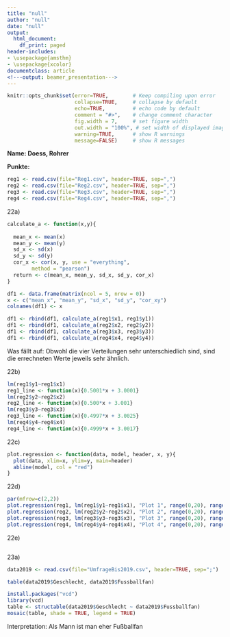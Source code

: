```yaml
---
title: "null"
author: "null"
date: "null"
output:
  html_document:
    df_print: paged
header-includes:
- \usepackage{amsthm}
- \usepackage{xcolor}
documentclass: article
<!---output: beamer_presentation--->
---
```






<!--- Below are global settings for knitr. You can override any of them by adding the changes to individual chunks --->

```r
knitr::opts_chunk$set(error=TRUE,        # Keep compiling upon error
                      collapse=TRUE,     # collapse by default
                      echo=TRUE,         # echo code by default
                      comment = "#>",    # change comment character
                      fig.width = 7,     # set figure width
                      out.width = "100%", # set width of displayed images
                      warning=TRUE,      # show R warnings
                      message=FALSE)     # show R messages
```


<!--- Solution Region --->
<style>
#solution {
  background-color: #8FBC8F;
  border-style: solid;
  border-color: blue;
  margin-left: 20px;
  margin-bottom: 15px;
  padding: 5px;
}
</style>



<!---**Wintersemester 2016 |Studiengang Data Science | Hochschule Darmstadt **--->




\theoremstyle{definition}
\newtheorem{auf}{Aufgabe}

\newcommand{\R}{{\sffamily R} }

\begin{centering}
%\vspace{-2 cm}
\Huge
{\bf ?bung 10}\\
\Large
Explorative Datenanalyse und Visualisierung\\
\normalsize
Wintersemester 2019\\
S. D?hler, B. Nedic (FBMN, h\_da)\\
\end{centering}


\hrulefill

**Name: Doess, Rohrer**

**Punkte:**

\hrulefill


\setcounter{auf}{21} 
\begin{auf}
Auf der Moodle-Seite zur Vorlesung finden Sie 4 verschiedene zweidimensionale Datens?tze.
\begin{itemize}
    \item[a)] Ermitteln Sie in jedem Fall $\overline{x},\overline{y},s_x,s_y$ und $r_{xy}$. Was f?llt Ihnen auf?
    \item[b)] Ermitteln Sie in allen 4 F?llen das Regressionsmodel und die Regressionsgerade. Benutzen Sie hierf?r den {\ttfamily lm}-Befehl.
    \item[c)] Schreiben Sie eine Funktion {\ttfamily plot.regression}. Als Argumente sollen dieser Funktion ?bergeben werden:
    \begin{itemize}
          \item {\ttfamily daten}: Ein Datensatz
          \item {\ttfamily model}: Das zugeh?rige {\ttfamily lm}-Objekt
          \item {\ttfamily header}: Eine ?berschrift
          \item {\ttfamily x.lim,y.lim}: Wertebereich der $x$- und $y$-Achse
    \end{itemize}
    Als Output soll die Funktion einen Scatterplot der Daten (auf den ?bergebenen Wertebereichenen) mit zugeh?riger Regressionsgerade sowie eines Titels liefern.
    \item[d)] Plotten Sie die 4 Scatterplots inklusive ihrer Regressionsgeraden in einem gemeinsamen Grafikpanel. Benutzen Sie die Funktion {\ttfamily plot.regression}. 
    \item[e)] F?hren Sie f?r die 4 Datens?tze jeweils eine Residuenanalyse durch und interpretieren Sie die Ergebnisse.
\end{itemize}
Interpretieren Sie die Ergebnisse.
\end{auf}

\paragraph{L?sung} <!---Hier Schreiben Sie--->



\paragraph{Anmerkungen/Korrektur} <!---Hier schreibt der Tutor--->

\textcolor{gray}{\hrulefill}

\begin{auf}
Arbeiten Sie weiter an dem Datensatz {\ttfamily UmfrageBis2019.csv} (s. Aufgabe 21).
\begin{itemize}
    \item[a)] Untersuchen Sie, ob und wenn ja, welcher Zusammenhang zwischen den Merkmalen 'Fussballfan' und 'Geschlecht' besteht. Erzeugen Sie hierzu eine Vierfeldertafel und einen Mosaicplot mit geeigneten R-Befehlen.
    \item[b)] Untersuchen Sie, die gleiche Fragestellung wie in a) bei  den Merkmalen 'Musikalitaet' und 'Geschlecht'. Was unterscheidet das Merkmal 'Musikalitaet' vom Merkmal 'Fussballfan'? Wie sollte man das in der Analyse ber?cksichtigen?
    \item[c)] Untersuchen Sie, die gleiche Fragestellung wie in a) bei  den Merkmalen 'Musikalitaet' und 'Haarfarbe'.
    \item[d)] In welchen der 3 obigen Situation scheint der Mosaicplot am ehesten auf Unabh?ngigkeit der Merkmale hinzudeuten? Begr?nden Sie Ihre Antwort!
\end{itemize}
\end{auf}


   
\paragraph{L?sung} <!---Hier Schreiben Sie--->

```r
reg1 <- read.csv(file="Reg1.csv", header=TRUE, sep=",")
reg2 <- read.csv(file="Reg2.csv", header=TRUE, sep=",")
reg3 <- read.csv(file="Reg3.csv", header=TRUE, sep=",")
reg4 <- read.csv(file="Reg4.csv", header=TRUE, sep=",")
```
22a)

```r
calculate_a <- function(x,y){
  
  mean_x <- mean(x)
  mean_y <- mean(y)
  sd_x <- sd(x)
  sd_y <- sd(y)
  cor_x <- cor(x, y, use = "everything",
        method = "pearson")
  return <- c(mean_x, mean_y, sd_x, sd_y, cor_x)
}

df1 <- data.frame(matrix(ncol = 5, nrow = 0))
x <- c("mean_x", "mean_y", "sd_x", "sd_y", "cor_xy")
colnames(df1) <- x

df1 <- rbind(df1, calculate_a(reg1$x1, reg1$y1))
df1 <- rbind(df1, calculate_a(reg2$x2, reg2$y2))
df1 <- rbind(df1, calculate_a(reg3$x3, reg3$y3))
df1 <- rbind(df1, calculate_a(reg4$x4, reg4$y4))

```
Was fällt auf: Obwohl die vier Verteilungen sehr unterschiedlich sind, sind die errechneten Werte jeweils sehr ähnlich.

22b)

```r
lm(reg1$y1~reg1$x1)
reg1_line <- function(x){0.5001*x + 3.0001}
lm(reg2$y2~reg2$x2)
reg2_line <- function(x){0.500*x + 3.001}
lm(reg3$y3~reg3$x3)
reg3_line <- function(x){0.4997*x + 3.0025}
lm(reg4$y4~reg4$x4)
reg4_line <- function(x){0.4999*x + 3.0017}
```
22c) 

```r
plot.regression <- function(data, model, header, x, y){
  plot(data, xlim=x, ylim=y, main=header)
  abline(model, col = "red")
}
```

22d)

```r
par(mfrow=c(2,2))
plot.regression(reg1, lm(reg1$y1~reg1$x1), "Plot 1", range(0,20), range(0,13))
plot.regression(reg2, lm(reg2$y2~reg2$x2), "Plot 2", range(0,20), range(0,13))
plot.regression(reg3, lm(reg3$y3~reg3$x3), "Plot 3", range(0,20), range(0,13))
plot.regression(reg4, lm(reg4$y4~reg4$x4), "Plot 4", range(0,20), range(0,13))
```
22e)
 
```r
```

23a)

```r
data2019 <- read.csv(file="UmfrageBis2019.csv", header=TRUE, sep=";")

table(data2019$Geschlecht, data2019$Fussballfan)

install.packages("vcd")
library(vcd)
table <- structable(data2019$Geschlecht ~ data2019$Fussballfan)
mosaic(table, shade = TRUE, legend = TRUE)
```
Interpretation: Als Mann ist man eher Fußballfan
\paragraph{Anmerkungen/Korrektur} <!---Hier schreibt der Tutor--->

\textcolor{gray}{\hrulefill}


